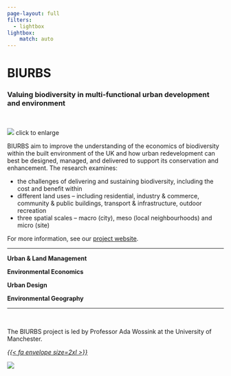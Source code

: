 ```yaml
---
page-layout: full
filters:
  - lightbox
lightbox: 
    match: auto
---
```


# BIURBS
### Valuing biodiversity in multi-functional urban development and environment

<br />

::: {.grid}

::: {.g-col-12 .g-col-md-5}


![](images/BIURBS.png)
[click to enlarge]{.text-secondary}


:::

::: {.g-col-12 .g-col-md-7}

BIURBS aim to improve the understanding of the economics of biodiversity within the built environment of the UK and how urban redevelopment can best be designed, managed, and delivered to support its conservation and enhancement. The research examines: 

* the challenges of delivering and sustaining biodiversity, including the cost and benefit within 
* different land uses – including residential, industry & commerce, community & public buildings, transport & infrastructure, outdoor recreation 
* three spatial scales – macro (city), meso (local neighbourhoods) and micro (site)

For more information, see our [project website](https://www.biurbs.org/).

:::

:::

<hr />

::: {.grid}

::: {.g-col-6 .g-col-md-3 .text-center}

**Urban & Land Management**

:::

::: {.g-col-6 .g-col-md-3 .text-center}

**Environmental Economics**

:::

::: {.g-col-6 .g-col-md-3 .text-center}

**Urban Design**

:::

::: {.g-col-6 .g-col-md-3 .text-center}

**Environmental Geography**

:::

:::

<hr />

::: {.grid}

::: {.g-col-12 .g-col-md-9}

<br />

The BIURBS project is led by Professor Ada Wossink at the University of Manchester.

<div class="text-center">
<a href="mailto:ada.wossink@manchester.ac.uk"><i>{{< fa envelope size=2xl >}}</i></a>
</div>

:::

::: {.g-col-12 .g-col-md-3}

```{=html}
<img src="http://personalpages.manchester.ac.uk/staff/Ada.Wossink/Ada_Wossink.jpg" class="profile-shape-circle profile-image" >
```

:::


:::
